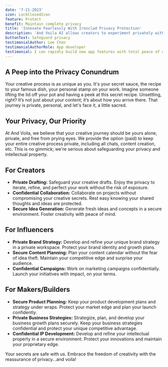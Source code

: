 ```yaml
---
date: '7-21-2023'
icon: LockClosedIcon
feature: Protect
benefit: Maintain complete privacy
title: 'Innovate Fearlessly With Ironclad Privacy Protection'
description: 'And Voila AI allows creators to experiment privately without worrying their ideas will be exposed, thanks to our unparalleled privacy protection features.'
buttonText: Safeguard privacy
testimonialAuthor: Lee Chen
testimonialAuthorRole: App developer
testimonial: I can rapidly build new app features with total peace of mind thanks to And Voila's unmatched privacy safeguards during the design process.
---
```


## A Peep into the Privacy Conundrum

Your creative process is as unique as you. It's your secret sauce, the recipe to your famous dish, your personal stamp on your work. Imagine someone lifting the lid off your pot and having a peek at this secret recipe. Unsettling, right? It’s not just about your content; it’s about how you arrive there. That journey is private, personal, and let's face it, a little sacred.

## Your Privacy, Our Priority

At And Voila, we believe that your creative journey should be yours alone, private, and free from prying eyes. We provide the option (paid) to keep your entire creative process private, including all chats, content creation, etc. This is no gimmick; we're serious about safeguarding your privacy and intellectual property.

## For Creators

- **Private Drafting:** Safeguard your creative drafts. Enjoy the privacy to iterate, refine, and perfect your work without the risk of exposure.
- **Confidential Collaboration:** Collaborate on projects without compromising your creative secrets. Rest easy knowing your shared thoughts and ideas are protected.
- **Secure Idea Generation:** Generate fresh ideas and concepts in a secure environment. Foster creativity with peace of mind.

## For Influencers

- **Private Brand Strategy:** Develop and refine your unique brand strategy in a private workspace. Protect your brand identity and growth plans.
- **Secure Content Planning:** Plan your content calendar without the fear of idea theft. Maintain your competitive edge and surprise your audience.
- **Confidential Campaigns:** Work on marketing campaigns confidentially. Launch your initiatives with impact, on your terms.

## For Makers/Builders

- **Secure Product Planning:** Keep your product development plans and strategy under wraps. Protect your market edge and plan your launch confidently.
- **Private Business Strategies:** Strategize, plan, and develop your business growth plans securely. Keep your business strategies confidential and protect your unique competitive advantage.
- **Confidential IP Development:** Develop and refine your intellectual property in a secure environment. Protect your innovations and maintain your proprietary edge.

Your secrets are safe with us. Embrace the freedom of creativity with the reassurance of privacy...and voila!
